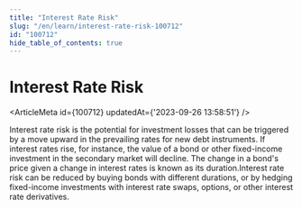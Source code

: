 ```yaml
---
title: "Interest Rate Risk"
slug: "/en/learn/interest-rate-risk-100712"
id: "100712"
hide_table_of_contents: true
---
```



# Interest Rate Risk

<ArticleMeta id={100712} updatedAt={'2023-09-26 13:58:51'} />
<div className='border-solid border-b border-t-0 my-4 border-[var(--ifm-color-gray-300)]' />

Interest rate risk is the potential for investment losses that can be triggered by a move upward in the prevailing rates for new debt instruments. If interest rates rise, for instance, the value of a bond or other fixed-income investment in the secondary market will decline. The change in a bond's price given a change in interest rates is known as its duration.Interest rate risk can be reduced by buying bonds with different durations, or by hedging fixed-income investments with interest rate swaps, options, or other interest rate derivatives.

